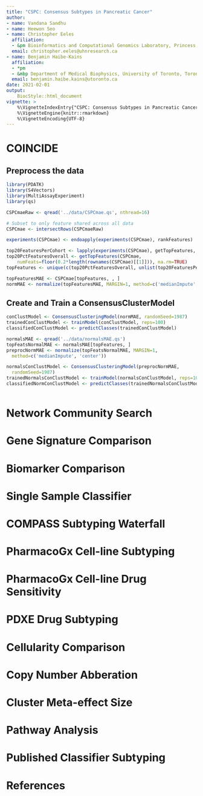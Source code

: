 ```yaml
---
title: "CSPC: Consensus Subtypes in Pancreatic Cancer"
author:
- name: Vandana Sandhu
- name: Heewon Seo
- name: Christopher Eeles
  affiliation:
  - &pm Bioinformatics and Computational Genomics Laboratory, Princess Margaret Cancer Center, University Health Network, Toronto, Ontario, Canada
  email: christopher.eeles@uhnresearch.ca
- name: Benjamin Haibe-Kains
  affiliation:
  - *pm
  - &mbp Department of Medical Biophysics, University of Toronto, Toronto, Canada
  email: benjamin.haibe.kains@utoronto.ca
date: 2021-02-01
output:
    BiocStyle::html_document
vignette: >
    %\VignetteIndexEntry{"CSPC: Consensus Subtypes in Pancreatic Cancer"}
    %\VignetteEngine{knitr::rmarkdown}
    %\VignetteEncoding{UTF-8}
---
```


# COINCIDE

## Preprocess the data

```r
library(PDATK)
library(S4Vectors)
library(MultiAssayExperiment)
library(qs)

CSPCmaeRaw <- qread('../data/CSPCmae.qs', nthread=16)

# Subset to only feature shared across all data
CSPCmae <- intersectRows(CSPCmaeRaw)
```

```r
experiments(CSPCmae) <- endoapply(experiments(CSPCmae), rankFeatures)

top20FeaturesPerCohort <- lapply(experiments(CSPCmae), getTopFeatures, numFeats=20)
top20PctFeaturesOverall <- getTopFeatures(CSPCmae, 
    numFeats=floor(0.2*length(rownames(CSPCmae)[[1]])), na.rm=TRUE)
topFeatures <- unique(c(top20PctFeaturesOverall, unlist(top20FeaturesPerCohort)))
```

```r
topFeaturesMAE <- CSPCmae[topFeatures, , ]
normMAE <- normalize(topFeaturesMAE, MARGIN=1, method=c('medianImpute', 'center'))
```

## Create and Train a ConsensusClusterModel

```r
conClustModel <- ConsensusClusteringModel(normMAE, randomSeed=1987)
trainedConClustModel <- trainModel(conClustModel, reps=100)
classifiedConClustModel <- predictClasses(trainedConClustModel)
```

```r
normalsMAE <- qread('../data/normalsMAE.qs')
topFeatsNormalMAE <- normalsMAE[topFeatures, ]
preprocNormMAE <- normalize(topFeatsNormalMAE, MARGIN=1, 
  method=c('medianImpute', 'center'))
```

```r
normalsConClustModel <- ConsensusClusteringModel(preprocNormMAE, 
  randomSeed=1987)
trainedNormalsConClustModel <- trainModel(normalsConClustModel, reps=100)
classifiedNormConClustModel <- predictClasses(trainedNormalsConClustModel)
```

```

```

# Network Community Search




# Gene Signature Comparison




# Biomarker Comparison




# Single Sample Classifier




# COMPASS Subtyping Waterfall



# PharmacoGx Cell-line Subtyping




# PharmacoGx Cell-line Drug Sensitivity




# PDXE Drug Subtyping



# Cellularity Comparison




# Copy Number Abberation




# Cluster Meta-effect Size




# Pathway Analysis




# Published Classifier Subtyping



# References


